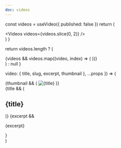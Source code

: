 ```yaml
---
doc: videos
---
```



<!-- preview start -->

  const videos = useVideo({ published: false })
  return (
    <div p="10">
      <Videos videos={videos.slice(0, 2)} />
    </div>
  )
}

<!-- preview end -->

  return videos.length ? (
    <div variant="container" maxW="900px">
      {videos &&
        videos.map((video, index) => (
          <VideoTeaser key={index} mb="10" video={video} />
        ))}
    </div>
  ) : null
}

  video: { title, slug, excerpt, thumbnail },
  ...props
}) => (
  <article {...props}>
    <Grid col="350px 1fr" gap="10">
      {thumbnail && (
        <Link href={slug} display="block">
          <Image
            src={thumbnail}
            title={title}
            alt={title}
            aspectRatio={16 / 9}
            rounded="lg"
            overflow="hidden"
            w="full"
          />
        </Link>
      )}
      <div py="2">
        {title && (
          <Link href={slug}>
            <h2
              variant="heading.h2"
              my="0"
              fontSize="3xl"
              _hover={{
                color: "primary",
              }}
            >
              {title}
            </h2>
          </Link>
        )}
        {excerpt && <p mt="2">{excerpt}</p>}
      </div>
    </Grid>
  </article>
)
